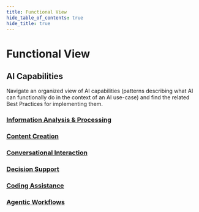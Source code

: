 ```yaml
---
title: Functional View
hide_table_of_contents: true
hide_title: true
---
```



<PageViewTracker featureName="FUNCTIONAL_VIEW" />

<div className="hero-header">
  <h1>Functional View</h1>
</div>

<div className="section-with-background blue">
  <h2>AI Capabilities</h2>
  <p>
    Navigate an organized view of AI capabilities (patterns describing what AI can functionally do in the context of an AI use-case) and find the related Best Practices for
    implementing them.
  </p>
</div>

<h3>
  <a href={useBaseUrl("/docs/functional-view/information-analysis-and-processing")}>Information Analysis & Processing</a>
</h3>

<ul className="button-grid">
  <IconLinkButton href="/docs/functional-view/information-analysis-and-processing/summarization-of-text" text="Summarization of Text" />
  <IconLinkButton href="/docs/functional-view/information-analysis-and-processing/translation-of-text" text="Translation of Text" />
  <IconLinkButton href="/docs/functional-view/information-analysis-and-processing/sentiment-analysis-of-text" text="Sentiment Analysis of Text" />
  <IconLinkButton href="/docs/functional-view/information-analysis-and-processing/qa-on-enterprise-knowledge-base" text="Question & Answers on Enterprise Knowledge Base" />
  <IconLinkButton href="/docs/functional-view/information-analysis-and-processing/information-classification-in-categories" text="Information Classification in Categories" />
  <IconLinkButton href="/docs/functional-view/information-analysis-and-processing/information-extraction-from-documents" text="Information Extraction from Documents" />
  <IconLinkButton href="/docs/functional-view/information-analysis-and-processing/image-analysis" text="Image Analysis" />
</ul>

<h3>
  <a href={useBaseUrl("/docs/functional-view/content-creation")}>Content Creation</a>
</h3>

<ul className="button-grid">
  <IconLinkButton href="/docs/functional-view/content-creation/generate-text-generic-knowledge" text="Generate Text based on Generic Knowledge" />
  <IconLinkButton href="/docs/functional-view/content-creation/generate-text-specific-knowledge" text="Generate Text based on Proprietary, Specific Knowledge" />
  <IconLinkButton href="/docs/functional-view/content-creation/review-and-refine-text" text="Review and Refine Text" />
  <IconLinkButton href="/docs/functional-view/content-creation/generate-image-from-text" text="Generate Image from Text" />
  <IconLinkButton href="/docs/functional-view/content-creation/describe-images" text="Describe Images" />
</ul>

<h3>
  <a href={useBaseUrl("/docs/functional-view/conversational-interaction")}>Conversational Interaction</a>
</h3>

<ul className="button-grid">
  <IconLinkButton href="/docs/functional-view/conversational-interaction/conversational-interaction-with-applications" text="Conversational Interaction with Applications" />
  <IconLinkButton href="/docs/functional-view/conversational-interaction/conversational-interaction-with-analytics" text="Conversational Interaction with Analytics" />
</ul>

<h3>
  <a href={useBaseUrl("/docs/functional-view/decision-support")}>Decision Support</a>
</h3>

<ul className="button-grid">
  <IconLinkButton href="/docs/functional-view/decision-support/recommendations-historical-data" text="Recommendations based on Historical Data" />
  <IconLinkButton href="/docs/functional-view/decision-support/data-clustering" text="Data Clustering" />
  <IconLinkButton href="/docs/functional-view/decision-support/forecasting-historical-data" text="Forecasting based on Historical Data" />
  <IconLinkButton href="/docs/functional-view/decision-support/anomaly-detection" text="Anomaly Detection" />
  <IconLinkButton href="/docs/functional-view/decision-support/scenario-simulations" text="Scenario Simulations" />
  <IconLinkButton href="/docs/functional-view/decision-support/alternative-ranking" text="Alternative Ranking" />
</ul>

<h3>
  <a href={useBaseUrl("/docs/functional-view/coding-assistance")}>Coding Assistance</a>
</h3>

<ul className="button-grid">
  <IconLinkButton href="/docs/functional-view/coding-assistance/synthetic-data-generation" text="Synthetic Data Generation" />
  <IconLinkButton href="/docs/functional-view/coding-assistance/code-generation" text="Code Generation" />
  <IconLinkButton href="/docs/functional-view/coding-assistance/code-review" text="Code Review" />
  <IconLinkButton href="/docs/functional-view/coding-assistance/code-documentation" text="Code Documentation" />
  <IconLinkButton href="/docs/functional-view/coding-assistance/test-generation" text="Test-script and Test-case Generation" />
</ul>

<h3>
  <a href={useBaseUrl("/docs/functional-view/agentic-workflows")}>Agentic Workflows</a>
</h3>

<ul className="button-grid">
  <IconLinkButton href="/docs/functional-view/agentic-workflows/agentic-workflows" text="Agentic Workflows" />
</ul>
